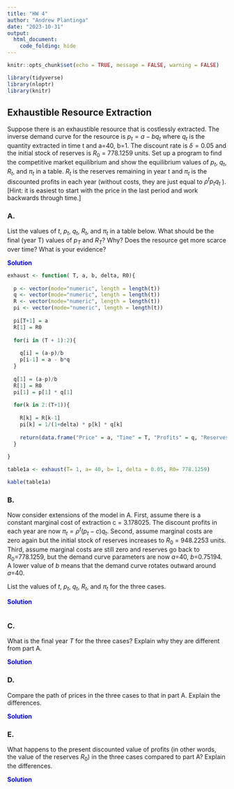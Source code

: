 ```yaml
---
title: "HW 4"
author: "Andrew Plantinga"
date: "2023-10-31"
output:
  html_document:
    code_folding: hide
---
```


```r
knitr::opts_chunk$set(echo = TRUE, message = FALSE, warning = FALSE)
```

```r
library(tidyverse)
library(nloptr)
library(knitr)
```


## Exhaustible Resource Extraction {.tabset}


Suppose there is an exhaustible resource that is costlessly extracted.  The inverse demand curve for the resource is  $p_t=a-bq_t$ where $q_t$ is the quantity extracted in time t and a=40, b=1.  The discount rate is $\delta=0.05$  and the initial stock of reserves is $R_0$ = 778.1259 units.  Set up a program to find the competitive market equilibrium and show the equilibrium values of $p_t$, $q_t$, $R_t$, and  $\pi_t$ in a table.  $R_t$ is the reserves remaining in year t and $\pi_t$ is the discounted profits in each year (without costs, they are just equal to $\rho^tp_tq_t$ ). [Hint: it is easiest to start with the price in the last period and work backwards through time.]

### A. 

List the values of $t$, $p_t$, $q_t$, $R_t$, and  $\pi_t$ in a table below.  What should be the final (year T) values of $p_T$ and $R_T$? Why?  Does the resource get more scarce over time?  What is your evidence?

<span style="color: blue;">**Solution**</span>

```r
exhaust <- function( T, a, b, delta, R0){
  
  p <- vector(mode="numeric", length = length(t))
  q <- vector(mode="numeric", length = length(t))
  R <- vector(mode="numeric", length = length(t))
  pi <- vector(mode="numeric", length = length(t))
  
  pi[T+1] = a
  R[1] = R0
  
  for(i in (T + 1):2){
    
    q[i] = (a-p)/b 
    p[i-1] = a - b*q
  }
    
  q[1] = (a-p)/b
  R[1] = R0
  pi[1] = p[1] * q[1]
  
  for(k in 2:(T+1)){
    
    R[k] = R[k-1] 
    pi[k] = 1/(1+delta) * p[k] * q[k]
    
    return(data.frame("Price" = a, "Time" = T, "Profits" = q, "Reserves" = R)) #t, p, q, R, and pi
  }
  
}

table1a <- exhaust(T= 1, a= 40, b= 1, delta = 0.05, R0= 778.1259)

kable(table1a)
```




### B.

Now consider extensions of the model in A.  First, assume there is a constant marginal cost of extraction c = 3.178025.  The discount profits in each year are now $\pi_t=\rho^t (p_t-c)q_t$.  Second, assume marginal costs are zero again but the initial stock of reserves increases to $R_0$ = 948.2253 units.  Third, assume marginal costs are still zero and reserves go back to $R_0$=778.1259, but the demand curve parameters are now $a$=40, $b$=0.75194.  A lower value of $b$ means that the demand curve rotates outward around $a$=40. 

List the values of $t$, $p_t$, $q_t$, $R_t$, and  $\pi_t$ for the three cases. 


<span style="color: blue;">**Solution**</span>

<span style="color: blue;">

</span>

```r

```


### C.


What is the final year $T$ for the three cases? Explain why they are different from part A.

<span style="color: blue;">**Solution**</span>


<span style="color: blue;">

</span>

### D. 

Compare the path of prices in the three cases to that in part A. Explain the differences.

<span style="color: blue;">**Solution**</span>

<span style="color: blue;">

</span>


### E.

What happens to the present discounted value of profits (in other words, the value of the reserves $R_0$) in the three cases compared to part A? Explain the differences.

<span style="color: blue;">**Solution**</span>

<span style="color: blue;">

</span>



